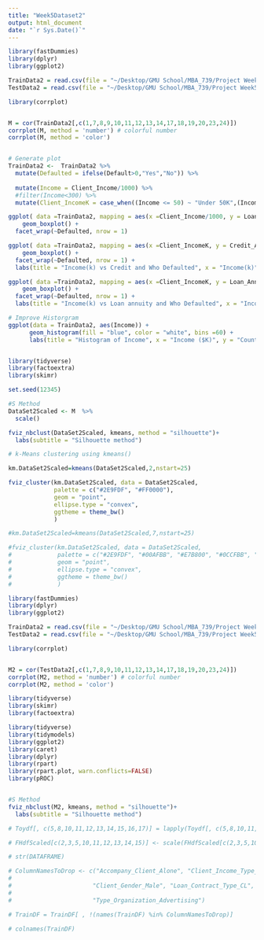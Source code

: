 ```yaml
---
title: "Week5Dataset2"
output: html_document
date: "`r Sys.Date()`"
---
```

```r
library(fastDummies)
library(dplyr)
library(ggplot2)

TrainData2 = read.csv(file = "~/Desktop/GMU School/MBA_739/Project Week5/DataSet2/InitialEditTrainDataSource2.csv")
TestData2 = read.csv(file = "~/Desktop/GMU School/MBA_739/Project Week5/DataSet2/InitialEditTestDataSource2.csv")

library(corrplot)


M = cor(TrainData2[,c(1,7,8,9,10,11,12,13,14,17,18,19,20,23,24)])
corrplot(M, method = 'number') # colorful number
corrplot(M, method = 'color')


# Generate plot
TrainData2 <-  TrainData2 %>%
  mutate(Defaulted = ifelse(Default>0,"Yes","No")) %>%
  
  mutate(Income = Client_Income/1000) %>%
  #filter(Income<300) %>%
  mutate(Client_IncomeK = case_when((Income <= 50) ~ "Under 50K",(Income > 50 & Income <= 80) ~"50K-80K",(Income > 80 & Income <= 140) ~"80K-140K", TRUE ~ ">140k")) 

ggplot( data =TrainData2, mapping = aes(x =Client_Income/1000, y = Loan_Annuity, fill=Defaulted)) + 
    geom_boxplot() +
  facet_wrap(~Defaulted, nrow = 1) 

ggplot( data =TrainData2, mapping = aes(x =Client_IncomeK, y = Credit_Amount, fill=Defaulted)) + 
    geom_boxplot() +
  facet_wrap(~Defaulted, nrow = 1) +
  labs(title = "Income(k) vs Credit and Who Defaulted", x = "Income(k)", y = "Credit Amount")

ggplot( data =TrainData2, mapping = aes(x =Client_IncomeK, y = Loan_Annuity, fill=Defaulted)) + 
    geom_boxplot() +
  facet_wrap(~Defaulted, nrow = 1) +
  labs(title = "Income(k) vs Loan annuity and Who Defaulted", x = "Income(k)", y = "Loan annuity in $")

# Improve Historgram
ggplot(data = TrainData2, aes(Income)) +
      geom_histogram(fill = "blue", color = "white", bins =60) +
      labs(title = "Histogram of Income", x = "Income ($K)", y = "Count") 



```
```r
library(tidyverse)
library(factoextra)
library(skimr)

set.seed(12345)

#S Method
DataSet2Scaled <- M  %>%
  scale()

fviz_nbclust(DataSet2Scaled, kmeans, method = "silhouette")+
  labs(subtitle = "Silhouette method")

# k-Means clustering using kmeans()

km.DataSet2Scaled=kmeans(DataSet2Scaled,2,nstart=25)

fviz_cluster(km.DataSet2Scaled, data = DataSet2Scaled,
             palette = c("#2E9FDF", "#FF0000"), 
             geom = "point",
             ellipse.type = "convex", 
             ggtheme = theme_bw()
             )

#km.DataSet2Scaled=kmeans(DataSet2Scaled,7,nstart=25)

#fviz_cluster(km.DataSet2Scaled, data = DataSet2Scaled,
#             palette = c("#2E9FDF", "#00AFBB", "#E7B800", "#0CCFBB", "#FF0000", "#A10000","#9E9FDF"), 
#             geom = "point",
#             ellipse.type = "convex", 
#             ggtheme = theme_bw()
#             )
```

```r
library(fastDummies)
library(dplyr)
library(ggplot2)

TrainData2 = read.csv(file = "~/Desktop/GMU School/MBA_739/Project Week5/DataSet2/InitialEditTrainDataSource2.csv")
TestData2 = read.csv(file = "~/Desktop/GMU School/MBA_739/Project Week5/DataSet2/InitialEditTestDataSource2.csv")

library(corrplot)


M2 = cor(TestData2[,c(1,7,8,9,10,11,12,13,14,17,18,19,20,23,24)])
corrplot(M2, method = 'number') # colorful number
corrplot(M2, method = 'color')


```
```r
library(tidyverse)
library(skimr)
library(factoextra)

library(tidyverse)
library(tidymodels)
library(ggplot2)
library(caret)
library(dplyr)
library(rpart)
library(rpart.plot, warn.conflicts=FALSE)
library(pROC)


#S Method
fviz_nbclust(M2, kmeans, method = "silhouette")+
  labs(subtitle = "Silhouette method")
```

``` r

# Toydf[, c(5,8,10,11,12,13,14,15,16,17)] = lapply(Toydf[, c(5,8,10,11,12,13,14,15,16,17)],as.factor)

# FHdfScaled[c(2,3,5,10,11,12,13,14,15)] <- scale(FHdfScaled[c(2,3,5,10,11,12,13,14,15)])

# str(DATAFRAME)

# ColumnNamesToDrop <- c("Accompany_Client_Alone", "Client_Income_Type_Businessman", "Client_Education_Graduation", "Client_Marital_Status_D",
#
#                       "Client_Gender_Male", "Loan_Contract_Type_CL", "Client_Housing_Type_Family", "Client_Occupation_Accountants",
#
#                       "Type_Organization_Advertising")

# TrainDF = TrainDF[ , !(names(TrainDF) %in% ColumnNamesToDrop)]

# colnames(TrainDF)

```
